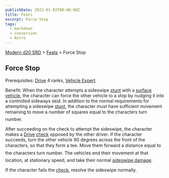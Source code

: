 ```yaml
---
publishDate: 2023-01-02T00:00:00Z
title: Feats
excerpt: Force Stop
tags:
  - markdown
  - conversion
  - Astro
---
```


[Modern d20 SRD](/#modernD20) > [Feats](modern-d20-srd-feats-index) > Force Stop

## Force Stop

Prerequisites: [Drive](modern-d20-srd-skills-drive) 4 ranks, [Vehicle Expert](modern-d20-srd-feats-vehicle-expert).

Benefit: When the character attempts a sideswipe [stunt](modern-d20-srd-vehicle-movement-and-combat-stunts) with a [surface vehicle](modern-d20-srd-equipment-equipment-vehicles), the character can force the other vehicle to a stop by nudging it into a controlled side­ways skid. In addition to the normal requirements for attempting a sideswipe [stunt](modern-d20-srd-vehicle-movement-and-combat-stunts), the character must have sufficient movement remaining to move a number of squares equal to the characters turn number.

After succeeding on the check to attempt the sideswipe, the character makes a [Drive](modern-d20-srd-skills-drive) [check](modern-d20-srd-skills-skill-basics-php#skill-check-index) opposed by the other driver. If the character succeeds, turn the other vehicle 90 degrees across the front of the characters, so that they form a tee. Move them forward a distance equal to the characters turn number. The vehicles end their movement at that location, at stationary speed, and take their normal [sideswipe damage](modern-d20-srd-vehicle-movement-and-combat-resolving-collisions).

If the character fails the [check](modern-d20-srd-skills-skill-basics-php#skill-check-index), resolve the sideswipe normally.
